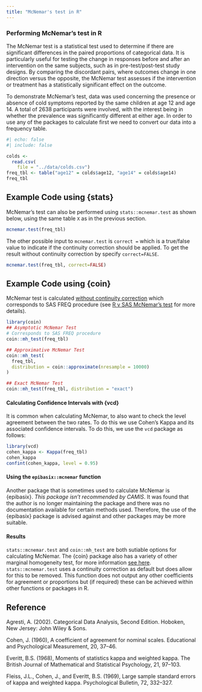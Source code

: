 ```yaml
---
title: "McNemar's test in R"
---
```


### Performing McNemar's test in R

The McNemar test is a statistical test used to determine if there are significant differences in the paired proportions of categorical data. It is particularly useful for testing the change in responses before and after an intervention on the same subjects, such as in pre-test/post-test study designs. By comparing the discordant pairs, where outcomes change in one direction versus the opposite, the McNemar test assesses if the intervention or treatment has a statistically significant effect on the outcome.

To demonstrate McNemar's test, data was used concerning the presence or absence of cold symptoms reported by the same children at age 12 and age 14. A total of 2638 participants were involved, with the interest being in whether the prevalence was significantly different at either age. In order to use any of the packages to calculate first we need to convert our data into a frequency table.  

```r
#| echo: false
#| include: false

colds <- 
  read.csv(
    file = "../data/colds.csv")
freq_tbl <- table("age12" = colds$age12, "age14" = colds$age14)
freq_tbl
```

## Example Code using {stats}

McNemar's test can also be performed using `stats::mcnemar.test` as shown below, using the same table `X` as in the previous section.

```r
mcnemar.test(freq_tbl)
```
The other possible input to `mcnemar.test` is `correct =` which is a true/false value to indicate if the continuity correction should be applied. To get the result without continuity correction by specify `correct=FALSE`.

```r
mcnemar.test(freq_tbl, correct=FALSE)
```
## Example Code using {coin}

McNemar test is calculated [without continuity correction]{.underline} which corresponds to SAS FREQ procedure (see [R v SAS McNemar’s test](https://psiaims.github.io/CAMIS/Comp/r-sas_mcnemar.html) for more details).
```r
library(coin)
## Asymptotic McNemar Test
# Corresponds to SAS FREQ procedure
coin::mh_test(freq_tbl)

## Approximative McNemar Test
coin::mh_test(
  freq_tbl, 
  distribution = coin::approximate(nresample = 10000)
)

## Exact McNemar Test
coin::mh_test(freq_tbl, distribution = "exact")

```
#### Calculating Confidence Intervals with {vcd}
It is common when calculating McNemar, to also want to check the level agreement between the two rates. To do this we use Cohen's Kappa and its associated confidence intervals. To do this, we use the `vcd` package as follows: 

```r
library(vcd)
cohen_kappa <- Kappa(freq_tbl)
cohen_kappa
confint(cohen_kappa, level = 0.95)


```



#### Using the `epibasix::mcnemar` function

Another package that is sometimes used to calculate McNemar is {epibasix}. *This package isn't recommended by CAMIS*. It was found that the author is no longer maintaining the package and there was no documentation available for certain methods used. Therefore, the use of the {epibasix} package is advised against and other packages may be more suitable. 

#### Results

`stats::mcnemar.test` and `coin::mh_test` are both sutiable options for calculating McNemar. The {coin} package also has a variety of other marginal homogeneity test, for more information [see here](https://psiaims.github.io/CAMIS/R/marginal_homogeneity_tests.html). `stats::mcnemar.test` uses a continuity correction as default but does allow for this to be removed. This function does not output any other coefficients for agreement or proportions but (if required) these can be achieved within other functions or packages in R.

## Reference

Agresti, A. (2002). Categorical Data Analysis, Second Edition. Hoboken, New Jersey: John Wiley & Sons.

Cohen, J. (1960), A coefficient of agreement for nominal scales. Educational and Psychological Measurement, 20, 37–46.

Everitt, B.S. (1968), Moments of statistics kappa and weighted kappa. The British Journal of Mathematical and Statistical Psychology, 21, 97–103.

Fleiss, J.L., Cohen, J., and Everitt, B.S. (1969), Large sample standard errors of kappa and weighted kappa. Psychological Bulletin, 72, 332–327.
